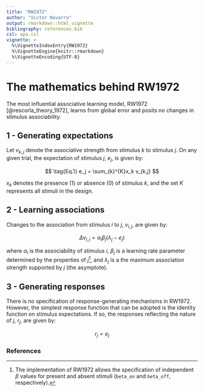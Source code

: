```yaml
---
title: "RW1972"
author: "Victor Navarro"
output: rmarkdown::html_vignette
bibliography: references.bib
csl: apa.csl
vignette: >
  %\VignetteIndexEntry{RW1972}
  %\VignetteEngine{knitr::rmarkdown}
  %\VignetteEncoding{UTF-8}
---
```


# The mathematics behind RW1972

The most influential associative learning model, 
RW1972 [@rescorla_theory_1972], learns from global error 
and posits no changes in stimulus associability.

## 1 - Generating expectations

Let $v_{k,j}$ denote the associative strength from 
stimulus $k$ to stimulus $j$. On any given trial, the 
expectation of stimulus $j$, $e_j$, is given by:

$$
\tag{Eq.1}
e_j = \sum_{k}^{K}x_k v_{k,j}
$$

$x_k$ denotes the presence (1) or absence (0) of 
stimulus $k$, and the set $K$ represents all stimuli 
in the design.

## 2 - Learning associations

Changes to the association from stimulus $i$ to $j$, 
$v_{i,j}$, are given by:

$$
\tag{Eq.2}
\Delta v_{i,j} = \alpha_i \beta_j (\lambda_j - e_j)
$$

where $\alpha_i$ is the associability of  stimulus $i$, 
$\beta_j$ is a learning rate parameter determined by the 
properties of $j$[^note1], and $\lambda_j$ is a the maximum 
association strength supported by $j$ (the asymptote).

## 3 - Generating responses

There is no specification of response-generating 
mechanisms in RW1972. However, the simplest response function 
that can be adopted is the identity function on stimulus 
expectations. If so, the responses reflecting the nature 
of $j$, $r_j$, are given by:

$$
\tag{Eq.3}
r_j = e_j
$$

[^note1]: 
The implementation of RW1972 allows the specification 
of independent $\beta$ values for present and absent 
stimuli (`beta_on` and `beta_off`, respectively).

### References
